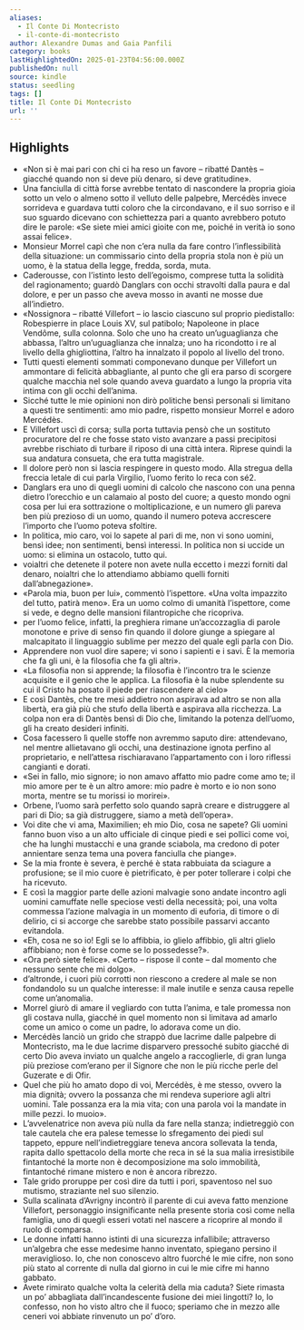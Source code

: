 ```yaml
---
aliases:
  - Il Conte Di Montecristo
  - il-conte-di-montecristo
author: Alexandre Dumas and Gaia Panfili
category: books
lastHighlightedOn: 2025-01-23T04:56:00.000Z
publishedOn: null
source: kindle
status: seedling
tags: []
title: Il Conte Di Montecristo
url: ''
---
```

## Highlights

- «Non si è mai pari con chi ci ha reso un favore – ribatté Dantès – giacché quando non si deve più denaro, si deve gratitudine».
- Una fanciulla di città forse avrebbe tentato di nascondere la propria gioia sotto un velo o almeno sotto il velluto delle palpebre, Mercédès invece sorrideva e guardava tutti coloro che la circondavano, e il suo sorriso e il suo sguardo dicevano con schiettezza pari a quanto avrebbero potuto dire le parole: «Se siete miei amici gioite con me, poiché in verità io sono assai felice».
- Monsieur Morrel capì che non c’era nulla da fare contro l’inflessibilità della situazione: un commissario cinto della propria stola non è più un uomo, è la statua della legge, fredda, sorda, muta.
- Caderousse, con l’istinto lesto dell’egoismo, comprese tutta la solidità del ragionamento; guardò Danglars con occhi stravolti dalla paura e dal dolore, e per un passo che aveva mosso in avanti ne mosse due all’indietro.
- «Nossignora – ribatté Villefort – io lascio ciascuno sul proprio piedistallo: Robespierre in place Louis XV, sul patibolo; Napoleone in place Vendôme, sulla colonna. Solo che uno ha creato un’uguaglianza che abbassa, l’altro un’uguaglianza che innalza; uno ha ricondotto i re al livello della ghigliottina, l’altro ha innalzato il popolo al livello del trono.
- Tutti questi elementi sommati componevano dunque per Villefort un ammontare di felicità abbagliante, al punto che gli era parso di scorgere qualche macchia nel sole quando aveva guardato a lungo la propria vita intima con gli occhi dell’anima.
- Sicché tutte le mie opinioni non dirò politiche bensì personali si limitano a questi tre sentimenti: amo mio padre, rispetto monsieur Morrel e adoro Mercédès.
- E Villefort uscì di corsa; sulla porta tuttavia pensò che un sostituto procuratore del re che fosse stato visto avanzare a passi precipitosi avrebbe rischiato di turbare il riposo di una città intera. Riprese quindi la sua andatura consueta, che era tutta magistrale.
- Il dolore però non si lascia respingere in questo modo. Alla stregua della freccia letale di cui parla Virgilio, l’uomo ferito lo reca con sé2.
- Danglars era uno di quegli uomini di calcolo che nascono con una penna dietro l’orecchio e un calamaio al posto del cuore; a questo mondo ogni cosa per lui era sottrazione o moltiplicazione, e un numero gli pareva ben più prezioso di un uomo, quando il numero poteva accrescere l’importo che l’uomo poteva sfoltire.
- In politica, mio caro, voi lo sapete al pari di me, non vi sono uomini, bensì idee; non sentimenti, bensì interessi. In politica non si uccide un uomo: si elimina un ostacolo, tutto qui.
- voialtri che detenete il potere non avete nulla eccetto i mezzi forniti dal denaro, noialtri che lo attendiamo abbiamo quelli forniti dall’abnegazione».
- «Parola mia, buon per lui», commentò l’ispettore. «Una volta impazzito del tutto, patirà meno». Era un uomo colmo di umanità l’ispettore, come si vede, e degno delle mansioni filantropiche che ricopriva.
- per l’uomo felice, infatti, la preghiera rimane un’accozzaglia di parole monotone e prive di senso fin quando il dolore giunge a spiegare al malcapitato il linguaggio sublime per mezzo del quale egli parla con Dio.
- Apprendere non vuol dire sapere; vi sono i sapienti e i savi. È la memoria che fa gli uni, è la filosofia che fa gli altri».
- «La filosofia non si apprende; la filosofia è l’incontro tra le scienze acquisite e il genio che le applica. La filosofia è la nube splendente su cui il Cristo ha posato il piede per riascendere al cielo»
- E così Dantès, che tre mesi addietro non aspirava ad altro se non alla libertà, era già più che stufo della libertà e aspirava alla ricchezza. La colpa non era di Dantès bensì di Dio che, limitando la potenza dell’uomo, gli ha creato desideri infiniti.
- Cosa facessero lì quelle stoffe non avremmo saputo dire: attendevano, nel mentre allietavano gli occhi, una destinazione ignota perfino al proprietario, e nell’attesa rischiaravano l’appartamento con i loro riflessi cangianti e dorati.
- «Sei in fallo, mio signore; io non amavo affatto mio padre come amo te; il mio amore per te è un altro amore: mio padre è morto e io non sono morta, mentre se tu morissi io morirei».
- Orbene, l’uomo sarà perfetto solo quando saprà creare e distruggere al pari di Dio; sa già distruggere, siamo a metà dell’opera».
- Voi dite che vi ama, Maximilien; eh mio Dio, cosa ne sapete? Gli uomini fanno buon viso a un alto ufficiale di cinque piedi e sei pollici come voi, che ha lunghi mustacchi e una grande sciabola, ma credono di poter annientare senza tema una povera fanciulla che piange».
- Se la mia fronte è severa, è perché è stata rabbuiata da sciagure a profusione; se il mio cuore è pietrificato, è per poter tollerare i colpi che ha ricevuto.
- E così la maggior parte delle azioni malvagie sono andate incontro agli uomini camuffate nelle speciose vesti della necessità; poi, una volta commessa l’azione malvagia in un momento di euforia, di timore o di delirio, ci si accorge che sarebbe stato possibile passarvi accanto evitandola.
- «Eh, cosa ne so io! Egli se lo affibbia, io glielo affibbio, gli altri glielo affibbiano; non è forse come se lo possedesse?».
- «Ora però siete felice». «Certo – rispose il conte – dal momento che nessuno sente che mi dolgo».
- d’altronde, i cuori più corrotti non riescono a credere al male se non fondandolo su un qualche interesse: il male inutile e senza causa repelle come un’anomalia.
- Morrel giurò di amare il vegliardo con tutta l’anima, e tale promessa non gli costava nulla, giacché in quel momento non si limitava ad amarlo come un amico o come un padre, lo adorava come un dio.
- Mercédès lanciò un grido che strappò due lacrime dalle palpebre di Montecristo, ma le due lacrime disparvero pressoché subito giacché di certo Dio aveva inviato un qualche angelo a raccoglierle, di gran lunga più preziose com’erano per il Signore che non le più ricche perle del Guzerate e di Ofir.
- Quel che più ho amato dopo di voi, Mercédès, è me stesso, ovvero la mia dignità; ovvero la possanza che mi rendeva superiore agli altri uomini. Tale possanza era la mia vita; con una parola voi la mandate in mille pezzi. Io muoio».
- L’avvelenatrice non aveva più nulla da fare nella stanza; indietreggiò con tale cautela che era palese temesse lo sfregamento dei piedi sul tappeto, eppure nell’indietreggiare teneva ancora sollevata la tenda, rapita dallo spettacolo della morte che reca in sé la sua malia irresistibile fintantoché la morte non è decomposizione ma solo immobilità, fintantoché rimane mistero e non è ancora ribrezzo.
- Tale grido proruppe per così dire da tutti i pori, spaventoso nel suo mutismo, straziante nel suo silenzio.
- Sulla scalinata d’Avrigny incontrò il parente di cui aveva fatto menzione Villefort, personaggio insignificante nella presente storia così come nella famiglia, uno di quegli esseri votati nel nascere a ricoprire al mondo il ruolo di comparsa.
- Le donne infatti hanno istinti di una sicurezza infallibile; attraverso un’algebra che esse medesime hanno inventato, spiegano persino il meraviglioso. Io, che non conoscevo altro fuorché le mie cifre, non sono più stato al corrente di nulla dal giorno in cui le mie cifre mi hanno gabbato.
- Avete rimirato qualche volta la celerità della mia caduta? Siete rimasta un po’ abbagliata dall’incandescente fusione dei miei lingotti? Io, lo confesso, non ho visto altro che il fuoco; speriamo che in mezzo alle ceneri voi abbiate rinvenuto un po’ d’oro.
